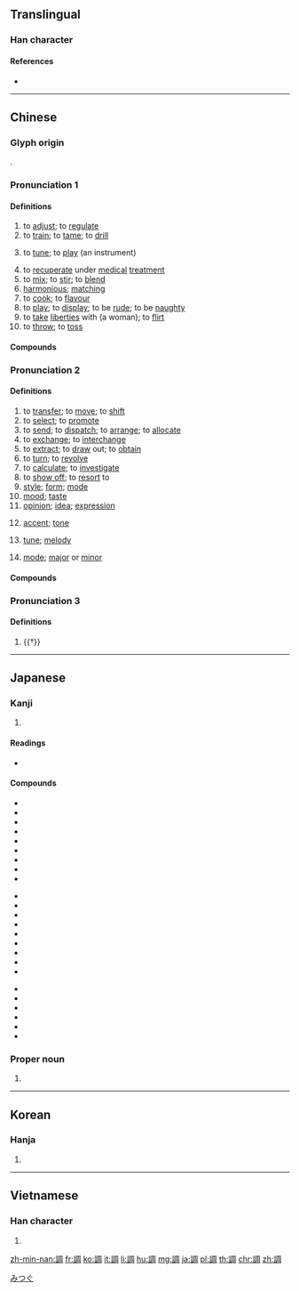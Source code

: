 {{character info/new}}
{{also|调}}
==Translingual==

===Han character===
{{Han char|rn=149|rad=言|as=08|sn=15|four=07620|canj=YRBGR|ids=⿰言周}}

====References====
* {{Han ref|kx=1166.080|dkj=35609|dj=1631.190|hdz=63989.060|uh=8ABF|ud=35519|bh=BDD5|bd=48597}}

----

==Chinese==
{{zh-forms|s=调}}

===Glyph origin===
{{Han etym}}
{{Han compound|言|周|ls=psc|c1=s|c2=p}}.

===Pronunciation 1===
{{zh-pron
|m=tiáo
|c=tiu4
|h=pfs=thiau/thiàu
|md=dièu/dèu
|md_note=dèu - only in the sense of “to flavour; to mix (ingredients)”
|mn=tiâu
|w=3diau
|mc=1
|oc=n,1
|cat=v,a
}}

====Definitions====
{{zh-hanzi}}

# to [[adjust]]; to [[regulate]]
# to [[train]]; to [[tame]]; to [[drill]]
# {{lb|zh|music}} to [[tune]]; to [[play]] (an instrument)
# to [[recuperate]] under [[medical]] [[treatment]]
# to [[mix]]; to [[stir]]; to [[blend]]
# [[harmonious]]; [[matching]]
# to [[cook]]; to [[flavour]]
# to [[play]]; to [[display]]; to be [[rude]]; to be [[naughty]]
# to [[take]] [[liberties]] with (a woman); to [[flirt]]
# to [[throw]]; to [[toss]]

====Compounds====
{{zh-der|供需失調|不調勻|失調|唆調|引調|居中調停|弓調馬服|弄粉調朱|平調|少調失教|婚姻失調|協調|惄如調饑|品竹調絲|品竹調弦|和調|咬合調整|六脈調和|不調貼|社會失調|社會調適|瑟弄琴調|烹調|琴瑟不調|眾口難調|排調|空調症|空調|空氣調節|推調|瑟調琴弄|琴瑟失調|打調|營養失調|空調設備|沒調教|空調機|琴瑟調和|琴瑟相調|調頻廣播|調三窩四|調攝|調刺|調合漆|聲調|調處|調和|調發|調諧|調息|調整|調停|調護|風調雨潤|補苴調胹|調治|調羹|調降|調風月|調露|調鬼|調停人|調白|調服|調絃弄管|風調雨順|調變|調幅|調侃|調製|調撥|調風貼怪|調弓號猿|膠柱調瑟|般調|調漲|調詞架訟|調色盤|調解|調適|調笑|調音|調焦|高調|調犯|說調|調墨弄筆|調戲|調諧器|調氣|調劑|調色板|調鼎|調高|調資|雨順風調|調情|調合|調味乳|調養生息|調經|蜜裡調油|調光|鼎鼐調和|調理室|調絃品竹|調低|調和鼎鼐|調謔|調節|調味|調皮鬼|調升|調味料|調幅廣播|調引|調風變俗|調詖|調貼|調養|調風弄月|調頻|調酒|調達|調逗|調調|調薪|調色|調皮搗蛋|調皮|調理|調泛|調教|調弦|調弄|調唆|調哄|調味品|調價|調人|調三斡四|解調器|調勻|行政協調|調絲品竹|調勤}}

===Pronunciation 2===
{{zh-pron
|m=diào,er=y
|c=diu6,deu6
|h=pfs=tiau
|md=diêu
|mn=tiāu
|w=3diau
|mc=3
|oc=n,2
|cat=v,n
}}

====Definitions====
{{zh-hanzi}}

# to [[transfer]]; to [[move]]; to [[shift]]
# to [[select]]; to [[promote]]
# to [[send]]; to [[dispatch]]; to [[arrange]]; to [[allocate]]
# to [[exchange]]; to [[interchange]]
# to [[extract]]; to [[draw]] out; to [[obtain]]
# to [[turn]]; to [[revolve]]
# to [[calculate]]; to [[investigate]]
# to [[show off]]; to [[resort]] to
# [[style]]; [[form]]; [[mode]]
# [[mood]]; [[taste]]
# [[opinion]]; [[idea]]; [[expression]]
# {{lb|zh|linguistics}} [[accent]]; [[tone]]
# {{lb|zh|music}} [[tune]]; [[melody]]
# {{lb|zh|music}} [[mode]]; [[major]] or [[minor]]

====Compounds====
{{zh-der|同工異調|夠情調|徽調|市場調查|問卷調查|亮色調|二十八調|強調|借調|徵調|哭調|國富調查|不搭調|影調|京調|孤調調|慢調子|單調|情調|中調|怪腔怪調|不入調|對品調用|彩調|奉調|別調|弄腔調|彈黃調|大調|八十四調|巴人調|南腔北調|內調|唱反調|小調|宮調|慢調|土調|影調劇|妖妖調調|乖調|四平調|基調|套調|妖調|外調|單調平凡|五旦七調|嘎調|商調|同調|唱高調|古調獨彈|刑事調查|不著調|六十調|品調|對調|低調|主調音|互調|戶口調查|格調|滾調|移調|拿腔拿調|清平調|抽樣調查|抽調|更調|搭調|民意調查|改弦易調|犯調|爬山調|朗誦調|移調樂器|租庸調|濫調|步調|按調|文調|社會調查|短調|支調|油腔滑調|琵琶調|智調|瑟調|漢調|猜調|暖色調|歌調|戲提調|改張易調|樣本調查|暖調|時調|水磨調|才調|提調|異國情調|拋聲調嗓|曲調|明調|調遷|調假|調查表|調演|馬燈調|起高調|調查|調嘴調舌|老調重彈|翻調|調猴兒|身家調查|調虛囂|調用|西調|調防|調兵|調駐|調車場|陽調|舊調重彈|調嘴|調集|調撥車道|調差|調歪|調子曰兒|走調|高格調|調頭|調查權|調書袋|調賽|色調|調子|調嘴弄舌|陰調|調查員|調遣|調任|調書擔兒|變調|調類|胡歌野調|調班|轉調|調喉|角調|調兒|陳腔濫調|調運|調喉嗓|調性|調閱|黃梅調|調眼色|降升調|高調照片|輪調|調虎離山|高平調|馬調|調包|馬頭調|調門|風調|調令|調轉|筆調|音調|調度|調動|調兵遣將|調補|野調無腔|詞調|遷調|語調|調換|調脣弄舌|調百戲|關係調|調陣|論調|長調|腔調|風流調法|體調|高升調|雙調|都馬調|選調|調嗓|遣兵調將|聘調|調配|般涉調|道調|藍調|調開|調度場|越調|調職|調卷|調當|諸宮調|調頭寸|調陣子|調謊|調舌弄脣|調派|調校|調書帶兒|調度室|調嘴學舌|調問|調值|詠嘆調|調坎|調課|聲調符號|華胥調|調號|調回|老調|降調}}

===Pronunciation 3===
{{zh-pron
|m=zhōu
|mc=2
|oc=n,3
|cat=n
}}

====Definitions====
{{zh-hanzi}}

# {{†}} {{zh-alt-form|朝|[[morning]]}}

----

==Japanese==

===Kanji===
{{ja-kanji|grade=3|rs=言08}}

# {{defn|lang=ja|sort=言08}}

====Readings====
* {{ja-readings|goon=[[じょう]] (jō)|kanon=[[ちょう]] (chō)|kun=[[ととのう]] (totonou), [[しらべる]] (shiraberu), [[やわらぐ]] (yawaragu)}}

====Compounds====
{{top3}}
* {{ja-r|調印|ちょういん}}
* {{ja-r|調査|ちょうさ}}
* {{ja-r|調子|ちょうし}}
* {{ja-r|調整|ちょうせい}}
* {{ja-r|税調|ぜいちょう}}
* {{ja-r|長調|ちょうちょう}}
* {{ja-r|調和|ちょうわ}}
* {{ja-r|口調|くちょう}}
* {{ja-r|調剤|ちょうざい}}
{{mid3}}
* {{ja-r|調律|ちょうりつ}}
* {{ja-r|強調|きょうちょう}}
* {{ja-r|空調|くうちょう}}
* {{ja-r|好調|こうちょう}}
* {{ja-r|調停|ちょうてい}}
* {{ja-r|哀調|あいちょう}}
* {{ja-r|同調|どうちょう}}
* {{ja-r|調薬|ちょうやく}}
* {{ja-r|調印|ちょういん}}
{{mid3}}
* {{ja-r|単調|たんちょう}}
* {{ja-r|転調|てんちょう}}
* {{ja-r|調製|ちょうせい}}
* {{ja-r|画調|がちょう}}
* {{ja-r|不調法|ぶちょうほう}}
* {{ja-r|歩調|ほちょう}}
{{bottom}}

===Proper noun===
{{ja-pos|proper|みつぐ}}

# {{given name|male|lang=ja}}

[[Category:Japanese male given names|みつぐ]]

----

==Korean==

===Hanja===
{{ko-hanja|hangeul=[[조]], [[주]]|eumhun=|rv=jo, ju|mr=cho, chu|y=co, cwu}}

# {{defn|lang=ko|sort=言08}}

----

==Vietnamese==

===Han character===
{{vi-hantu|[[điều]], [[điệu]]|rs=言08}}

# {{defn|lang=vi|sort=言08}}

[[zh-min-nan:調]]
[[fr:調]]
[[ko:調]]
[[it:調]]
[[li:調]]
[[hu:調]]
[[mg:調]]
[[ja:調]]
[[pl:調]]
[[th:調]]
[[chr:調]]
[[zh:調]]
